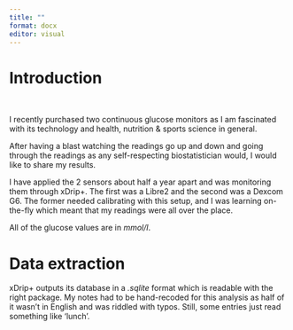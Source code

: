```yaml
---
title: ""
format: docx
editor: visual
---
```


# Introduction

 

I recently purchased two continuous glucose monitors as I am fascinated with its technology and health, nutrition & sports science in general.

After having a blast watching the readings go up and down and going through the readings as any self-respecting biostatistician would, I would like to share my results.

I have applied the 2 sensors about half a year apart and was monitoring them through xDrip+. The first was a Libre2 and the second was a Dexcom G6. The former needed calibrating with this setup, and I was learning on-the-fly which meant that my readings were all over the place.

All of the glucose values are in *mmol/l*.

# Data extraction

xDrip+ outputs its database in a *.sqlite* format which is readable with the right package. My notes had to be hand-recoded for this analysis as half of it wasn't in English and was riddled with typos. Still, some entries just read something like 'lunch'.
